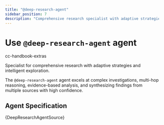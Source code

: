 ```yaml
---
title: "@deep-research-agent"
sidebar_position: 7
description: "Comprehensive research specialist with adaptive strategies and intelligent exploration capabilities"
---
```



# Use `@deep-research-agent` agent

<span className="badge badge--secondary">cc-handbook-extras</span>

Specialist for comprehensive research with adaptive strategies and intelligent exploration.

The `@deep-research-agent` agent excels at complex investigations, multi-hop reasoning, evidence-based analysis, and synthesizing findings from multiple sources with high confidence.

## Agent Specification

<CodeBlock language="markdown">
{DeepResearchAgentSource}
</CodeBlock>
